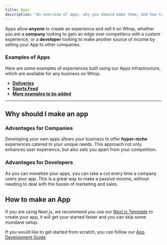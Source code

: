 ```yaml
---
title: Apps
description: "An overview of apps, why you should make them, and how to make them."
---
```


Apps allow **anyone** to create an experience and sell it on Whop, whether you are a **company** looking to gain an edge over competitors with a custom experience, or a **developer** looking to make another source of income by selling your App to other companies.

### Examples of Apps

Here are some examples of experiences built using our Apps infrastructure, which are available for any business on Whop.

- [**Deliveries**](/)
- [**Sports Feed**](/)
- [**More examples to be added**](/)

---

## Why should I make an app

### Advantages for Companies

Developing your own apps allows your business to offer **hyper-niche** experiences catered to your unique needs. This approach not only enhances user experience, but also sets you apart from your competition.

### Advantages for Developers

As you can monetize your apps, you can take a cut every time a company users your app. This is a great way to make a passive income, without needing to deal with the hassle of marketing and sales.

## How to make an App

If you are using Next.js, we recommend you use our [Next.js Template](/apps/next-template) to create your app, it will get your started faster and you can skip some mundane setup.

If you would like to get started from scratch, you can follow our [App Development Guide](/apps/overview).
